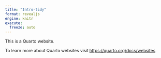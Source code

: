 ```yaml
---
title: "Intro-tidy"
format: revealjs
engine: knitr
execute: 
  freeze: auto
---
```


This is a Quarto website.

To learn more about Quarto websites visit <https://quarto.org/docs/websites>.

